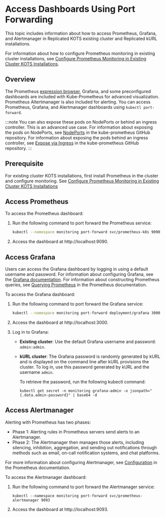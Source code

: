 # Access Dashboards Using Port Forwarding

This topic includes information about how to access Prometheus, Grafana, and Alertmanager in Replicated KOTS existing cluster and Replicated kURL installations.

For information about how to configure Prometheus monitoring in existing cluster installations, see [Configure Prometheus Monitoring in Existing Cluster KOTS Installations](monitoring-applications).

## Overview

The Prometheus [expression browser](https://prometheus.io/docs/visualization/browser/), Grafana, and some preconfigured dashboards are included with Kube-Prometheus for advanced visualization. Prometheus Altertmanager is also included for alerting. You can access Prometheus, Grafana, and Alertmanager dashboards using `kubectl port-forward`.

:::note
You can also expose these pods on NodePorts or behind an ingress controller. This is an advanced use case. For information about exposing the pods on NodePorts, see [NodePorts](https://github.com/prometheus-operator/kube-prometheus/blob/main/docs/customizations/node-ports.md) in the kube-prometheus GitHub repository. For information about exposing the pods behind an ingress controller, see [Expose via Ingress](https://github.com/prometheus-operator/kube-prometheus/blob/main/docs/customizations/exposing-prometheus-alertmanager-grafana-ingress.md) in the kube-prometheus GitHub repository.
:::

## Prerequisite

For existing cluster KOTS installations, first install Prometheus in the cluster and configure monitoring. See [Configure Prometheus Monitoring in Existing Cluster KOTS Installations](monitoring-applications)

## Access Prometheus

To access the Prometheus dashboard:

1. Run the following command to port forward the Prometheus service:

   ```bash
   kubectl --namespace monitoring port-forward svc/prometheus-k8s 9090
   ```

1. Access the dashboard at http://localhost:9090.

## Access Grafana

Users can access the Grafana dashboard by logging in using a default username and password. For information about configuring Grafana, see the [Grafana documentation](https://grafana.com/docs/). For information about constructing Prometheus queries, see [Querying Prometheus](https://prometheus.io/docs/prometheus/latest/querying/basics/) in the Prometheus documentation.

To access the Grafana dashboard:

1. Run the following command to port forward the Grafana service:

   ```bash
   kubectl --namespace monitoring port-forward deployment/grafana 3000
   ```
1. Access the dashboard at http://localhost:3000.
1. Log in to Grafana:
   * **Existing cluster**: Use the default Grafana username and password: `admin:admin`.
   * **kURL  cluster**: The Grafana password is randomly generated by kURL and is displayed on the command line after kURL provisions the cluster. To log in, use this password generated by kURL and the username `admin`.

      To retrieve the password, run the following kubectl command:

      ```
      kubectl get secret -n monitoring grafana-admin -o jsonpath="{.data.admin-password}" | base64 -d
      ```

## Access Alertmanager

Alerting with Prometheus has two phases:

* Phase 1: Alerting rules in Prometheus servers send alerts to an Alertmanager.
* Phase 2: The Alertmanager then manages those alerts, including silencing, inhibition, aggregation, and sending out notifications through methods such as email, on-call notification systems, and chat platforms.

For more information about configuring Alertmanager, see [Configuration](https://prometheus.io/docs/alerting/configuration/) in the Prometheus documentation.

To access the Alertmanager dashboard:

1. Run the following command to port forward the Alertmanager service:

   ```
   kubectl --namespace monitoring port-forward svc/prometheus-alertmanager 9093
   ```

1. Access the dashboard at http://localhost:9093.